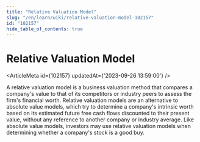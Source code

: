 ```yaml
---
title: "Relative Valuation Model"
slug: "/en/learn/wiki/relative-valuation-model-102157"
id: "102157"
hide_table_of_contents: true
---
```



# Relative Valuation Model

<ArticleMeta id={102157} updatedAt={'2023-09-26 13:59:00'} />
<div className='border-solid border-b border-t-0 my-4 border-[var(--ifm-color-gray-300)]' />

A relative valuation model is a business valuation method that compares a company's value to that of its competitors or industry peers to assess the firm's financial worth. Relative valuation models are an alternative to absolute value models, which try to determine a company's intrinsic worth based on its estimated future free cash flows discounted to their present value, without any reference to another company or industry average. Like absolute value models, investors may use relative valuation models when determining whether a company's stock is a good buy.
